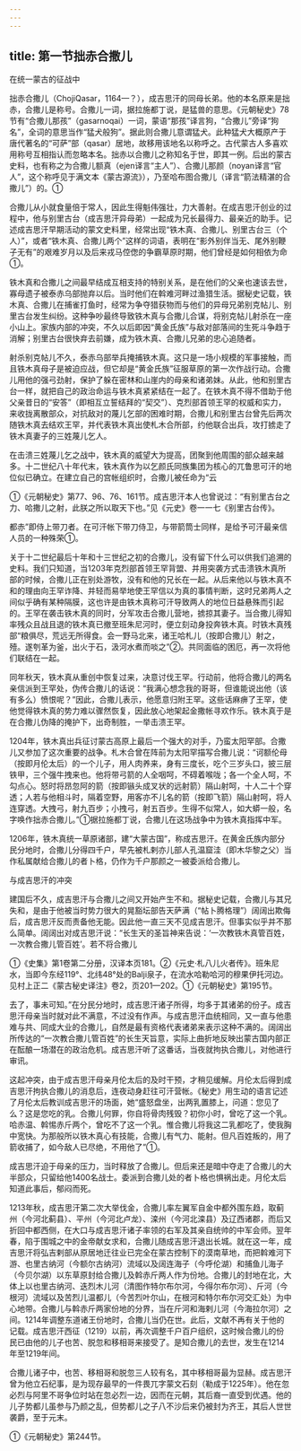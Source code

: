 ```yaml
---
---
---
```

title: 第一节拙赤合撒儿
---



在统一蒙古的征战中

拙赤合撒儿（ChojiQasar，1164—？），成吉思汗的同母长弟。他的本名原来是拙赤，合撒儿是称号。合撒儿一词，据拉施都丁说，是猛兽的意思。《元朝秘史》78节有“合撒儿那孩”（gasarnoqai）一词，蒙语“那孩”译言狗，“合撒儿”旁译“狗名”，全词的意思当作“猛犬般狗”。据此则合撒儿意谓猛犬。此种猛犬大概原产于唐代著名的“可萨”部（qasar）居地，故移用该地名以称呼之。古代蒙古人多喜欢用称号互相指认而忽略本名。拙赤以合撒儿之称知名于世，即其一例。后出的蒙古史料，也有称之为合撒儿额真（ejen译言“主人”）、合撒儿那颜（noyan译言“官人”，这个称呼见于满文本《蒙古源流》），乃至哈布图合撒儿（译言“箭法精湛的合撒儿”）的。①

合撒儿从小就食量倍于常人，因此生得魁伟强壮，力大善射。在成吉思汗创业的过程中，他与别里古台（成吉思汗异母弟）一起成为兄长最得力、最亲近的助手。记述成吉思汗早期活动的蒙文史料里，经常出现“铁木真、合撒儿、别里古台三（个人）”，或者“铁木真、合撒儿两个”这样的词语，表明在“影外别伴当无、尾外别鞭子无有”的艰难岁月以及后来戎马倥偬的争霸草原时期，他们曾经是如何相依为命①。

铁木真和合撒儿之间最早结成互相支持的特别关系，是在他们的父亲也速该去世，寡母遗子被泰赤乌部抛弃以后。当时他们在斡难河畔过渔猎生活。据秘史记载，铁木真、合撒儿在捕雀打鱼时，经常为争夺猎获物而与他们的异母兄弟别克帖儿、别里古台发生纠纷。这种争吵最终导致铁木真与合撒儿合谋，将别克帖儿射杀在一座小山上。家族内部的冲突，不久以后即因“黄金氏族”与敌对部落间的生死斗争趋于消解；别里古台很快弃去前嫌，成为铁木真、合撒儿兄弟的忠心追随者。

射杀别克帖儿不久，泰赤乌部举兵掩捕铁木真。这只是一场小规模的军事接触，而且铁木真母子是被迫应战，但它却是“黄金氏族”征服草原的第一次作战行动。合撒儿用他的强弓劲射，保护了躲在密林和山崖内的母亲和诸弟妹。从此，他和别里古台一样，就把自己的政治命运与铁木真紧紧结在一起了。在铁木真不得不借助于他父亲昔日的“安答”（即相互立誓结拜的“契交”）、克烈部首领王罕的权威和实力，来收拢离散部众，对抗敌对的蔑儿乞部的困难时期，合撒儿和别里古台曾先后两次随铁木真去结欢王罕，并代表铁木真出使札木合所部，约他联合出兵，攻打掳走了铁木真妻子的三姓蔑儿乞人。

在击溃三姓蔑儿乞之战中，铁木真的威望大为提高，团聚到他周围的部众越来越多。十二世纪八十年代末，铁木真作为以乞颜氏同族集团为核心的兀鲁思可汗的地位似已确立。在建立自己的宫帐组织时，合撒儿被任命为“云

①《元朝秘史》第77、96、76、161节。成吉思汗本人也曾说过：“有别里古台之力、哈撒儿之射，此朕之所以取天下也。”见《元史》卷一一七《别里古台传》。

都赤”即侍上带刀者。在可汗帐下带刀侍卫，与带箭筒士同样，是给予可汗最亲信人员的一种殊荣①。

关于十二世纪最后十年和十三世纪之初的合撒儿，没有留下什么可以供我们追溯的史料。我们只知道，当1203年克烈部首领王罕背盟、并用突袭方式击溃铁木真所部的时候，合撒儿正在别处游牧，没有和他的兄长在一起。从后来他以与铁木真不和的理由向王罕诈降、并轻而易举地使王罕信以为真的事情判断，这时兄弟两人之间似乎确有某种隔膜，这也许是由铁木真称可汗导致两人的地位日益悬殊而引起的。王罕在袭击铁木真的同时，分军攻击合撒儿营地，掳掠其妻子。当合撒儿得知率残众且战且退的铁木真已撤至班朱尼河时，便立刻动身投奔铁木真。时铁木真残部“粮俱尽，荒远无所得食。会一野马北来，诸王哈札儿（按即合撒儿）射之，殪。遂刳革为釜，出火于石，汲河水煮而啖之”②。共同面临的困厄，再一次将他们联结在一起。

同年秋天，铁木真从重创中恢复过来，决意讨伐王罕。行动前，他将合撒儿的两名亲信派到王罕处，伪传合撒儿的话说：“我满心想念我的哥哥，但谁能说出他（该有多么）愤恨呢？”因此，合撒儿表示，他愿意归附王罕。这些话麻痹了王罕，使他觉得铁木真的势力难以骤然恢复，因此放心地架起金撒帐寻欢作乐。铁木真于是在合撒儿伪降的掩护下，出奇制胜，一举击溃王罕。

1204年，铁木真出兵征讨蒙古高原上最后一个强大的对手，乃蛮太阳罕部。合撒儿又参加了这次重要的战争。札木合曾在阵前为太阳罕描写合撒儿说：“诃额伦母（按即月伦太后）的一个儿子，用人肉养来，身有三度长，吃个三岁头口，披三层铁甲，三个强牛拽来也。他将带弓箭的人全咽呵，不碍着喉咙；各一个全人呵，不勾点心。怒时将昂忽阿的箭（按即镞头成叉状的远射箭）隔山射呵，十人二十个穿透；人若与他相斗时，隔着空野，用客亦不儿名的箭（按即飞箭）隔山射呵，将人连穿透。大拽弓，射九百步；小拽弓，射五百步。生得不似常人，如大蟒一般，名字唤作拙赤合撒儿。”①据拉施都丁说，合撒儿在这场战争中为铁木真指挥中军。

1206年，铁木真统一草原诸部，建“大蒙古国”，称成吉思汗。在黄金氏族内部分民分地时，合撒儿分得四千户，早先被札剌亦儿部人孔温窟洼（即木华黎之父）当作私属献给合撒儿的者卜格，仍作为千户那颜之一被委派给合撒儿。

与成吉思汗的冲突

建国后不久，成吉思汗与合撒儿之间又开始产生不和。据秘史记载，合撒儿与其兄失和，是由于他被当时势力很大的晃豁坛部告天萨满（“帖卜腾格理”）阔阔出欺侮后，成吉思汗反而责备他无能。因此他一直三天不见成吉思汗。但事实似乎并不那么简单。阔阔出对成吉思汗说：“长生天的圣旨神来告说：‘一次教铁木真管百姓，一次教合撒儿管百姓’。若不将合撒儿

①《史集》第1卷第二分册，汉译本页181。②《元史·札八儿火者传》。班朱尼水，当即今东经119°、北纬48°处的Balji泉子，在流水哈勒哈河的穆果伊托河边。见村上正二《蒙古秘史译注》卷2，页201—202。①《元朝秘史》第195节。

去了，事未可知。”在分民分地时，成吉思汗诸子所得，均多于其诸弟的份子。成吉思汗母亲当时就对此不满意，不过没有作声。与成吉思汗血统相同，又一直与他患难与共、同成大业的合撒儿，自然是最有资格代表诸弟来表示这种不满的。阔阔出所传达的“一次教合撒儿管百姓”的长生天旨意，实际上曲折地反映出蒙古国内部正在酝酿一场潜在的政治危机。成吉思汗听了这番话，当夜就拘执合撒儿，对他进行审讯。

这起冲突，由于成吉思汗母亲月伦太后的及时干预，才稍见缓解。月伦太后得到成吉思汗拘执合撒儿的消息后，连夜动身赶往可汗营帐。《秘史》用生动的语言记述了月伦太后教训成吉思汗的场面，她“盛怒盘坐，出两乳置膝上，问道：您见了么？这是您吃的乳。合撒儿何罪，你自将骨肉残毁？初你小时，曾吃了这一个乳。哈赤温、斡惕赤斤两个，曾吃不了这一个乳。惟合撒儿将我这二乳都吃了，使我胸中宽快。为那般所以铁木真心有技能，合撒儿有气力、能射。但凡百姓叛的，用了箭收捕了，如今敌人已尽绝，不用他了”①。

成吉思汗迫于母亲的压力，当时释放了合撒儿。但后来还是暗中夺走了合撒儿的大半部众，只留给他1400名战士。委派到合撒儿处的者卜格也惧祸出走。月伦太后知道此事后，郁闷而死。

1213年秋，成吉思汗第二次大举伐金，合撒儿率左翼军自金中都外围东趋，取蓟州（今河北蓟县）、平州（今河北卢龙）、滦州（今河北滦县）及辽西诸郡，而后又折回中都西侧，在大口与成吉思汗诸子率领的右军及其亲自统帅的中军会师。翌年春，陷于围城之中的金帝献女求和，合撒儿随成吉思汗退出长城。就在这一年，成吉思汗将弘吉剌部从原居地迁往业已完全在蒙古控制下的漠南草地，而把斡难河下游、也里古纳河（今额尔古纳河）流域以及阔连海子（今呼伦湖）和捕鱼儿海子（今贝尔湖）以东草原封给合撒儿及斡赤斤两人作为份地。合撒儿的封地在北，大体上以也里古纳河、迭烈木儿河（清图作特尔布尔河，今得尔布尔河）、斤河（今根河）流域以及苦烈儿温都儿（今苦烈叶尔山，在根河和特尔布尔河交汇处）为中心地带。合撒儿与斡赤斤两家份地的分界，当在斤河和海剌儿河（今海拉尔河）之间。1214年调整东道诸王份地时，合撒儿当仍在世。此后，文献不再有关于他的记载。成吉思汗西征（1219）以前，再次调整千户百户组织，这时候合撒儿的份民已由他的儿子也苦、脱忽和移相哥来接受了。是知合撒儿的去世，发生在1214年至1219年间。

合撒儿诸子中，也苦、移相哥和脱忽三人较有名，其中移相哥最为显赫。成吉思汗曾为他立石纪事，是为现存最早的一件畏兀字蒙文石刻（勒成于1225年）。他在忽必烈与阿里不哥争位时站在忽必烈一边，因而在元朝，其后裔一直受到优遇。他的儿子势都儿虽参与乃颜之乱，但势都儿之子八不沙后来仍被封为齐王，其后人世世袭爵，至于元末。

①《元朝秘史》第244节。